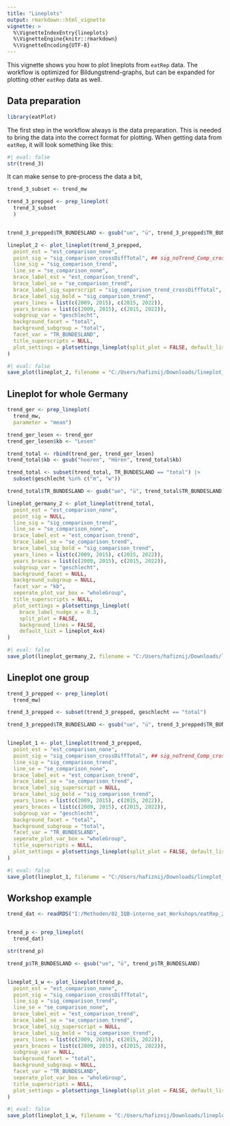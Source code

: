 ```yaml
---
title: "Lineplots"
output: rmarkdown::html_vignette
vignette: >
  %\VignetteIndexEntry{lineplots}
  %\VignetteEngine{knitr::rmarkdown}
  %\VignetteEncoding{UTF-8}
---
```


This vignette shows you how to plot lineplots from `eatRep` data. The workflow is optimized for Bildungstrend-graphs, but can be expanded for plotting other `eatRep` data as well. 

## Data preparation
```r
library(eatPlot)

```

The first step in the workflow always is the data preparation. This is needed to bring the data into the correct format for plotting. When getting data from `eatRep`, it will look something like this:

```r
#| eval: false
str(trend_3)
```

It can make sense to pre-process the data a bit, 


```r
trend_3_subset <- trend_mw

trend_3_prepped <- prep_lineplot(
  trend_3_subset
  )


trend_3_prepped$TR_BUNDESLAND <- gsub("ue", "ü", trend_3_prepped$TR_BUNDESLAND)
```


```r

lineplot_2 <- plot_lineplot(trend_3_prepped,
  point_est = "est_comparison_none",
  point_sig = "sig_comparison_crossDiffTotal", ## sig_noTrend_Comp_crossDiff_wholeGroup
  line_sig = "sig_comparison_trend",
  line_se = "se_comparison_none",
  brace_label_est = "est_comparison_trend",
  brace_label_se = "se_comparison_trend",
  brace_label_sig_superscript = "sig_comparison_trend_crossDiffTotal",
  brace_label_sig_bold = "sig_comparison_trend",
  years_lines = list(c(2009, 2015), c(2015, 2022)),
  years_braces = list(c(2009, 2015), c(2015, 2022)),
  subgroup_var = "geschlecht",
  background_facet = "total",
  background_subgroup = "total",
  facet_var = "TR_BUNDESLAND",
  title_superscripts = NULL,
  plot_settings = plotsettings_lineplot(split_plot = FALSE, default_list = lineplot_4x4)
)
```

```r
#| eval: false
save_plot(lineplot_2, filename = "C:/Users/hafiznij/Downloads/lineplot_2_groups.pdf")
```


## Lineplot for whole Germany


```r
trend_ger <- prep_lineplot(
  trend_mw,
  parameter = "mean")

trend_ger_lesen <- trend_ger 
trend_ger_lesen$kb <- "Lesen"

trend_total <- rbind(trend_ger, trend_ger_lesen)
trend_total$kb <- gsub("hoeren", "Hören", trend_total$kb)

trend_total <- subset(trend_total, TR_BUNDESLAND == "total") |>
  subset(geschlecht %in% c("m", "w"))

trend_total$TR_BUNDESLAND <- gsub("ue", "ü", trend_total$TR_BUNDESLAND)


```

```r
lineplot_germany_2 <- plot_lineplot(trend_total,
  point_est = "est_comparison_none",
  point_sig = NULL,
  line_sig = "sig_comparison_trend",
  line_se = "se_comparison_none",
  brace_label_est = "est_comparison_trend",
  brace_label_se = "se_comparison_trend",
  brace_label_sig_bold = "sig_comparison_trend",
  years_lines = list(c(2009, 2015), c(2015, 2022)),
  years_braces = list(c(2009, 2015), c(2015, 2022)),
  subgroup_var = "geschlecht",
  background_facet = NULL,
  background_subgroup = NULL,
  facet_var = "kb",
  seperate_plot_var_box = "wholeGroup",
  title_superscripts = NULL,
  plot_settings = plotsettings_lineplot(
    brace_label_nudge_x = 0.3,
    split_plot = FALSE, 
    background_lines = FALSE, 
    default_list = lineplot_4x4)
)
```

```r
#| eval: false
save_plot(lineplot_germany_2, filename = "C:/Users/hafiznij/Downloads/lineplot_deutschland.pdf", height = 226.2/4)

```


## Lineplot one group

```r
trend_3_prepped <- prep_lineplot(
  trend_mw)

trend_3_prepped <- subset(trend_3_prepped, geschlecht == "total")

trend_3_prepped$TR_BUNDESLAND <- gsub("ue", "ü", trend_3_prepped$TR_BUNDESLAND)


lineplot_1 <- plot_lineplot(trend_3_prepped,
  point_est = "est_comparison_none",
  point_sig = "sig_comparison_crossDiffTotal", ## sig_noTrend_Comp_crossDiff_wholeGroup
  line_sig = "sig_comparison_trend",
  line_se = "se_comparison_none",
  brace_label_est = "est_comparison_trend",
  brace_label_se = "se_comparison_trend",
  brace_label_sig_superscript = NULL,
  brace_label_sig_bold = "sig_comparison_trend",
  years_lines = list(c(2009, 2015), c(2015, 2022)),
  years_braces = list(c(2009, 2015), c(2015, 2022)),
  subgroup_var = "geschlecht",
  background_facet = "total",
  background_subgroup = "total",
  facet_var = "TR_BUNDESLAND",
  seperate_plot_var_box = "wholeGroup",
  title_superscripts = NULL,
  plot_settings = plotsettings_lineplot(split_plot = FALSE, default_list = lineplot_4x4)
)

```

```r
#| eval: false
save_plot(lineplot_1, filename = "C:/Users/hafiznij/Downloads/lineplot_1_group.pdf")
```


## Workshop example
```r
trend_dat <- readRDS("I:/Methoden/02_IQB-interne_eat_Workshops/eatRep_2024/Beispieloutputs/04_meansAufbereitet.rds")


trend_p <- prep_lineplot(
  trend_dat)

str(trend_p)
``` 


```r


trend_p$TR_BUNDESLAND <- gsub("ue", "ü", trend_p$TR_BUNDESLAND)


lineplot_1_w <- plot_lineplot(trend_p,
  point_est = "est_comparison_none",
  point_sig = "sig_comparison_crossDiffTotal", 
  line_sig = "sig_comparison_trend",
  line_se = "se_comparison_none",
  brace_label_est = "est_comparison_trend",
  brace_label_se = "se_comparison_trend",
  brace_label_sig_superscript = NULL,
  brace_label_sig_bold = "sig_comparison_trend",
  years_lines = list(c(2009, 2015), c(2015, 2022)),
  years_braces = list(c(2009, 2015), c(2015, 2022)),
  subgroup_var = NULL,
  background_facet = "total", 
  background_subgroup = NULL,
  facet_var = "TR_BUNDESLAND",
  seperate_plot_var_box = "wholeGroup",
  title_superscripts = NULL,
  plot_settings = plotsettings_lineplot(split_plot = FALSE, default_list = lineplot_4x4)
)

```

```r
#| eval: false
save_plot(lineplot_1_w, filename = "C:/Users/hafiznij/Downloads/lineplot_1_group_workshop.pdf")
```
